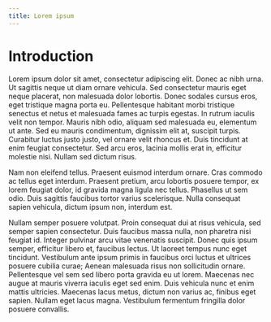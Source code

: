```yaml
---
title: Lorem ipsum
---
```


# Introduction

Lorem ipsum dolor sit amet, consectetur adipiscing elit. Donec ac nibh urna. Ut sagittis neque ut diam ornare vehicula. Sed consectetur mauris eget neque placerat, non malesuada dolor lobortis. Donec sodales cursus eros, eget tristique magna porta eu. Pellentesque habitant morbi tristique senectus et netus et malesuada fames ac turpis egestas. In rutrum iaculis velit non tempor. Mauris nibh odio, aliquam sed malesuada eu, elementum ut ante. Sed eu mauris condimentum, dignissim elit at, suscipit turpis. Curabitur luctus justo justo, vel ornare velit rhoncus et. Duis tincidunt at enim feugiat consectetur. Sed arcu eros, lacinia mollis erat in, efficitur molestie nisi. Nullam sed dictum risus.

Nam non eleifend tellus. Praesent euismod interdum ornare. Cras commodo ac tellus eget interdum. Praesent pretium, arcu lobortis posuere tempor, ex lorem feugiat dolor, id gravida magna ligula nec tellus. Phasellus ut sem odio. Duis sagittis faucibus tortor varius scelerisque. Nulla consequat sapien vehicula, dictum ipsum non, interdum est.

Nullam semper posuere volutpat. Proin consequat dui at risus vehicula, sed semper sapien consectetur. Duis faucibus massa nulla, non pharetra nisi feugiat id. Integer pulvinar arcu vitae venenatis suscipit. Donec quis ipsum semper, efficitur libero et, faucibus lectus. Ut laoreet tempus nunc eget tincidunt. Vestibulum ante ipsum primis in faucibus orci luctus et ultrices posuere cubilia curae; Aenean malesuada risus non sollicitudin ornare. Pellentesque vel sem sed libero porta gravida eu ut lorem. Maecenas nec augue at mauris viverra iaculis eget sed enim. Duis vehicula nunc et enim mattis ultricies. Maecenas lacus metus, dictum non varius ac, finibus eget sapien. Nullam eget lacus magna. Vestibulum fermentum fringilla dolor posuere convallis.